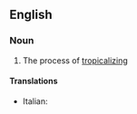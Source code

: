 ==English==

===Noun===
{{en-noun|-}}

# The process of [[tropicalize|tropicalizing]]

====Translations====
{{top}}
* Italian: {{t-|it|tropicalizzazione|f}}
{{mid}}

{{bottom}}